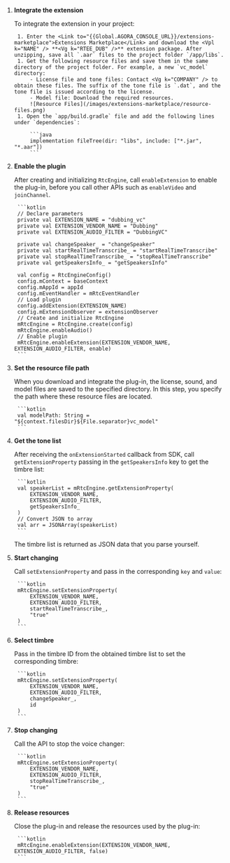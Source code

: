 <PlatformWrapper platform="android">

1. **Integrate the <Vg k="RTEE_DUB" /> extension**

    To integrate the extension in your project:

        1. Enter the <Link to="{{Global.AGORA_CONSOLE_URL}}/extensions-marketplace">Extensions Marketplace</Link> and download the <Vpl k="NAME" /> **<Vg k="RTEE_DUB" />** extension package. After unzipping, save all `.aar` files to the project folder `/app/libs`.
        1. Get the following resource files and save them in the same directory of the project folder. For example, a new `vc_model` directory:
            - License file and tone files: Contact <Vg k="COMPANY" /> to obtain these files. The suffix of the tone file is `.dat`, and the tone file is issued according to the license.
            - Model file: Download the required resources.
            ![Resource Files](/images/extensions-marketplace/resource-files.png)
        1. Open the `app/build.gradle` file and add the following lines under `dependencies`:

            ```java
            implementation fileTree(dir: "libs", include: ["*.jar", "*.aar"])
            ```

1. **Enable the plugin**

    After creating and initializing `RtcEngine`, call `enableExtension` to enable the plug-in, before you call other APIs such as `enableVideo` and `joinChannel`.

        ```kotlin
        // Declare parameters
        private val EXTENSION_NAME = "dubbing_vc"
        private val EXTENSION_VENDOR_NAME = "Dubbing"
        private val EXTENSION_AUDIO_FILTER = "DubbingVC"

        private val changeSpeaker_ = "changeSpeaker"
        private val startRealTimeTranscribe_ = "startRealTimeTranscribe"
        private val stopRealTimeTranscribe_ = "stopRealTimeTranscribe"
        private val getSpeakersInfo_ = "getSpeakersInfo"

        val config = RtcEngineConfig()
        config.mContext = baseContext
        config.mAppId = appId
        config.mEventHandler = mRtcEventHandler
        // Load plugin
        config.addExtension(EXTENSION_NAME)
        config.mExtensionObserver = extensionObserver
        // Create and initialize RtcEngine
        mRtcEngine = RtcEngine.create(config)
        mRtcEngine.enableAudio()
        // Enable plugin
        mRtcEngine.enableExtension(EXTENSION_VENDOR_NAME, EXTENSION_AUDIO_FILTER, enable)
        ```

1. **Set the resource file path**

    When you download and integrate the plug-in, the license, sound, and model files are saved to the specified directory. In this step, you specify the path where these resource files are located.

        ```kotlin
        val modelPath: String = "${context.filesDir}${File.separator}vc_model"
        ```

1. **Get the tone list**

    After receiving the `onExtensionStarted` callback from <Vg k="COMPANY" /> SDK, call `getExtensionProperty` passing in the `getSpeakersInfo` key to get the timbre list:

        ```kotlin
        val speakerList = mRtcEngine.getExtensionProperty(
            EXTENSION_VENDOR_NAME,
            EXTENSION_AUDIO_FILTER,
            getSpeakersInfo_
        )
        // Convert JSON to array
        val arr = JSONArray(speakerList)
        ```

    The timbre list is returned as JSON data that you parse yourself.

1. **Start changing**

    Call `setExtensionProperty` and pass in the corresponding `key` and `value`:

        ```kotlin
        mRtcEngine.setExtensionProperty(
            EXTENSION_VENDOR_NAME,
            EXTENSION_AUDIO_FILTER,
            startRealTimeTranscribe_,
            "true"
        )
        ```

1. **Select timbre**

    Pass in the timbre ID from the obtained timbre list to set the corresponding timbre:

        ```kotlin
        mRtcEngine.setExtensionProperty(
            EXTENSION_VENDOR_NAME,
            EXTENSION_AUDIO_FILTER,
            changeSpeaker_,
            id
        )
        ```

1. **Stop changing**

    Call the API to stop the voice changer:

        ```kotlin
        mRtcEngine.setExtensionProperty(
            EXTENSION_VENDOR_NAME,
            EXTENSION_AUDIO_FILTER,
            stopRealTimeTranscribe_,
            "true"
        )
        ```

1. **Release resources**

     Close the plug-in and release the resources used by the plug-in:

        ```kotlin
        mRtcEngine.enableExtension(EXTENSION_VENDOR_NAME, EXTENSION_AUDIO_FILTER, false)
        ```

</PlatformWrapper>